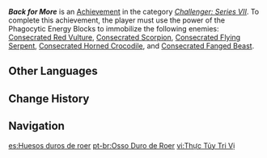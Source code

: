 {{Achievement Infobox
|id           = 82162
|order id     = 2162
|category     = Challenger: Series VII
|description  = Use the power of the Phagocytic Energy Blocks to immobilize the following enemies: [[Consecrated Red Vulture]], [[Consecrated Scorpion]], [[Consecrated Flying Serpent]], [[Consecrated Horned Crocodile]], and [[Consecrated Fanged Beast]].
|requirements = 
|primogems    = 5
|tracking     = 
|topic        = Consecrated Red Vulture;Consecrated Scorpion;Consecrated Flying Serpent;Consecrated Horned Crocodile;Consecrated Fanged Beast
|hidden       = 
}}
'''''Back for More''''' is an [[Achievement]] in the category ''[[Challenger: Series VII]]''. To complete this achievement, the player must use the power of the Phagocytic Energy Blocks to immobilize the following enemies: [[Consecrated Red Vulture]], [[Consecrated Scorpion]], [[Consecrated Flying Serpent]], [[Consecrated Horned Crocodile]], and [[Consecrated Fanged Beast]].
<!--
==Gameplay Notes==

==Trivia==

==Video Guides==
{{EVT
|video1   = 
|caption1 = 
}}
-->
==Other Languages==
{{Other Languages
|en       = Back for More
|zhs      = 食髓知味
|zhs_rm   = Shísuǐzhīwèi
|zht      = 食髓知味
|zht_rm   = Shísuǐzhīwèi
|zh_tl    = 
|ja       = 味を占める
|ja_rm    = Aji wo Shimeru
|ja_tl    = Forming a Taste
|ko       = 맛집이라 또 왔어요
|ko_tl    = I Came Again Because It's a Must-eat Place
|es       = Huesos duros de roer
|es_tl    = Hard Bones to Crack
|fr       = Miam, du rab'
|fr_tl    = Yum, Leftovers
|ru       = Познать вкус
|ru_tl    = Get to Know the Taste
|th       = ได้คืบจะเอาศอก
|th_rm    = 
|th_tl    = 
|vi       = Thực Tủy Tri Vị
|vi_tl    = 
|de       = Noch nicht genug
|de_tl    = Not Enough Yet
|id       = Masih Belum Puas
|id_tl    = Not Satisfied Yet
|pt       = Osso Duro de Roer
|pt_tl    = 
|tr       = Daha Fazlası İçin
|tr_tl    = For Even More
|it       = Ne voglio ancora
|it_tl    = 
}}

==Change History==
{{Change History|3.6}}
<!--
==References==
{{Reflist}}
-->
==Navigation==
{{Achievement Navbox}}

[[es:Huesos duros de roer]]
[[pt-br:Osso Duro de Roer]]
[[vi:Thực Tủy Tri Vị]]